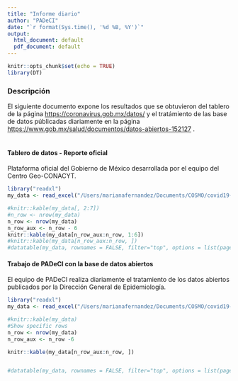 ```yaml
---
title: "Informe diario"
author: "PADeCI"
date: "`r format(Sys.time(), '%d %B, %Y')`"
output:
  html_document: default
  pdf_document: default
---
```


```r
knitr::opts_chunk$set(echo = TRUE)
library(DT)
```

### Descripción

El siguiente documento expone los resultados que se obtuvieron del tablero de la página <https://coronavirus.gob.mx/datos/> y el tratámiento de las base de datos públicadas diariamente en la página <https://www.gob.mx/salud/documentos/datos-abiertos-152127> .<br>
<br>

#### Tablero de datos - Reporte oficial
Plataforma oficial del Gobierno de México desarrollada por el equipo del Centro Geo-CONACYT.<br>


```r
library("readxl")
my_data <- read_excel("/Users/marianafernandez/Documents/COSMO/covid19-mx-data/data-validation/bitacora_historica_tablero_oficial.xlsx")
```


```r
#knitr::kable(my_data[, 2:7])
#n_row <- nrow(my_data)
n_row <- nrow(my_data)
n_row_aux <- n_row - 6
knitr::kable(my_data[n_row_aux:n_row, 1:6])
#knitr::kable(my_data[n_row_aux:n_row, ])
#datatable(my_data, rownames = FALSE, filter="top", options = list(pageLength = 5, scrollX=T) )
```

#### Trabajo de PADeCI con la base de datos abiertos
El equipo de PADeCI realiza diariamente el tratamiento de los datos abiertos publicados por la Dirección General de Epidemiología.

```r
library("readxl")
my_data <- read_excel("/Users/marianafernandez/Documents/COSMO/covid19-mx-data/data-validation/bitacora_historica_datos_abiertos.xlsx")
```


```r
#knitr::kable(my_data)
#Show specific rows
n_row <- nrow(my_data)
n_row_aux <- n_row -6

knitr::kable(my_data[n_row_aux:n_row, ])


#datatable(my_data, rownames = FALSE, filter="top", options = list(pageLength = 5, scrollX=T) )


```

